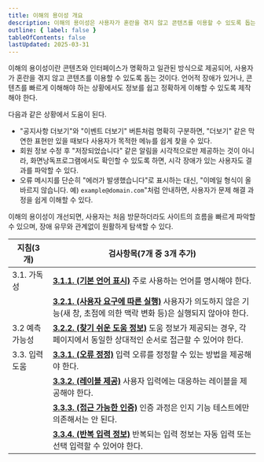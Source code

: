 ```yaml
---
title: 이해의 용이성 개요
description: 이해의 용이성은 사용자가 혼란을 겪지 않고 콘텐츠를 이용할 수 있도록 돕는 것
outline: { label: false }
tableOfContents: false
lastUpdated: 2025-03-31
---
```


이해의 용이성이란 콘텐츠와 인터페이스가 명확하고 일관된 방식으로 제공되어, 사용자가 혼란을 겪지 않고 콘텐츠를 이용할 수 있도록 돕는 것이다. 언어적 장애가 있거나, 콘텐츠를 빠르게 이해해야 하는 상황에서도 정보를 쉽고 정확하게 이해할 수 있도록 제작해야 한다.

다음과 같은 상황에서 도움이 된다.
- "공지사항 더보기"와 "이벤트 더보기" 버튼처럼 명확히 구분하면, "더보기" 같은 막연한 표현만 있을 때보다 사용자가 목적한 메뉴를 쉽게 찾을 수 있다.
- 회원 정보 수정 후 "저장되었습니다" 같은 알림을 시각적으로만 제공하는 것이 아니라, 화면낭독프로그램에서도 확인할 수 있도록 하면, 시각 장애가 있는 사용자도 결과를 파악할 수 있다.
- 오류 메시지를 단순히 "에러가 발생했습니다"로 표시하는 대신, "이메일 형식이 올바르지 않습니다. 예) `example@domain.com`"처럼 안내하면, 사용자가 문제 해결 과정을 쉽게 이해할 수 있다.

이해의 용이성이 개선되면, 사용자는 처음 방문하더라도 사이트의 흐름을 빠르게 파악할 수 있으며, 장애 유무와 관계없이 원활하게 탐색할 수 있다.

| **지침(3개)** | **검사항목(7개 중 3개 추가)** |
| --- | --- |
| 3.1. 가독성 | [**3.1.1. (기본 언어 표시)**](/3/1/1) 주로 사용하는 언어를 명시해야 한다. |
|| [**3.2.1. (사용자 요구에 따른 실행)**](/3/2/1) 사용자가 의도하지 않은 기능(새 창, 초점에 의한 맥락 변화 등)은 실행되지 않아야 한다. |
| 3.2 예측 가능성 | [**<Badge type="note" text="추가"/> 3.2.2. (찾기 쉬운 도움 정보)**](/3/2/2) 도움 정보가 제공되는 경우, 각 페이지에서 동일한 상대적인 순서로 접근할 수 있어야 한다. |
| 3.3. 입력 도움 | [**3.3.1. (오류 정정)**](/3/3/1) 입력 오류를 정정할 수 있는 방법을 제공해야 한다. |
|| [**3.3.2. (레이블 제공)**](/3/3/2) 사용자 입력에는 대응하는 레이블을 제공해야 한다. |
|| [**<Badge type="note" text="추가"/> 3.3.3. (접근 가능한 인증)**](/3/3/3) 인증 과정은 인지 기능 테스트에만 의존해서는 안 된다. |
|| [**<Badge type="note" text="추가"/> 3.3.4. (반복 입력 정보)**](/3/3/4) 반복되는 입력 정보는 자동 입력 또는 선택 입력할 수 있어야 한다. |